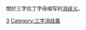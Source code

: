 {{Catnav|非中文名称消歧义|拉丁字母缩写消歧义}}
{{Catnav|頁面分類|人文學科|语言学|構詞學|縮寫|缩写消歧义|拉丁字母缩写消歧义}}
{{Catnav|頁面分類|總類|参考|縮寫|缩写消歧义|拉丁字母缩写消歧义}}
{{Catnav|頁面分類|语言|词语|縮寫|缩写消歧义|拉丁字母缩写消歧义}}
{{Catnav|頁面分類|语言|语言学|構詞學|縮寫|缩写消歧义|拉丁字母缩写消歧义}}
關於三字拉丁字母缩写的[[Wikipedia:消歧义|消歧义]]。
{{LargeCategoryTOC}}
[[Category:拉丁字母缩写消歧义|3]]
[[Category:三字消歧義|Category:三字消歧義]]